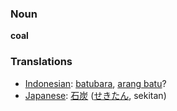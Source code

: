 === Noun ===

'''coal'''

=== Translations ===
*[[Indonesian]]: [[batubara]], [[arang batu]]?
*[[Japanese]]: [[石炭]] ([[せきたん]], sekitan)